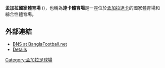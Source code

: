 {{Infobox cricket ground
|       ground_name = 孟加拉國家體育場 <br> বঙ্গবন্ধু জাতীয় স্টেডিয়াম
|          nickname = Big Bowl
|             image = Bangabandhu National Stadium, Dhaka, Bangladesh.jpg
|           caption = Bangabandhu National Stadium
|           country = Bangladesh
|          location = [[達卡市|達卡市]]
|     establishment = 1954
|  seating_capacity = 36,000
|             owner = [[達卡專區|達卡專區]]
|          operator = [[孟加拉國家足球隊|孟加拉]], [[Dhaka_Abahani|Dhaka Abahani]], [[Dhaka_Mohammedan|Dhaka Mohammedan]]
|           tenants = [[孟加拉國家足球隊|孟加拉國家足球隊]] <br> [[Brothers_Union|Brothers Union]] (Football) <br> [[Mohammedan_SC|Mohammedan SC]] (Football) <br> [[Dhaka_Abahani|Dhaka Abahani]] (Football)
|              end1 = Pavilion End
|              end2 = Paltan End
|     international = true
|      firstodidate = 10月27日
|      firstodiyear = 1988
|      firstodihome = Pakistan
|      firstodiaway = Sri Lanka
|       lastodidate = 1月31日
|       lastodiyear = 2005
|       lastodihome = Bangladesh
|       lastodiaway = Zimbabwe
|     firsttestdate = 1月1日至1月4日
|     firsttestyear = 1955
|     firsttesthome = Pakistan
|     firsttestaway = India
|      lasttestdate = 1月14日至1月18日
|      lasttestyear = 2005
|      lasttesthome = Bangladesh
|      lasttestaway = Zimbabwe
|              date = 30 June
|              year = 2009
|            source = http://www.cricinfo.com/ci/content/ground/56661.html Bangabandhu National Stadium, Cricinfo
}}


'''孟加拉國家體育場''' ({{lang-bn|বঙ্গবন্ধু জাতীয় স্টেডিয়াম}})，也稱為'''達卡體育場'''是一座位於[[孟加拉|孟加拉]][[達卡|達卡]]的國家體育場和綜合性體育場。




==外部連結==
* [https://web.archive.org/web/20070927082458/http://www.banglafootball.net/2007/03/stadiums.html BNS at BanglaFootball.net]
* [http://content.cricinfo.com/bangladesh/content/ground/56661.html Details]{{Wayback|url=http://content.cricinfo.com/bangladesh/content/ground/56661.html |date=20050728124957 }}

{{coord|23|43|40.2|N|90|24|48.4|E|type:landmark|display=title}}

[[Category:孟加拉足球場|Category:孟加拉足球場]]